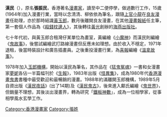 {{Otheruses|subject=原名張振民的香港漫畫家|other=中國國民黨早期領導人胡漢民|胡漢民}}
'''漢民'''（{{bd|1949年|||}}），原名'''張振民'''，香港著名[[漫畫家|漫畫家]]，讀至中二便停學，做過數行工作，15歲(1964年)加入漫畫行業，當時以念清清、柳依依為筆名，跟隨[[上官小龍|上官小龍]]在[[良友漫畫|良友漫畫]]任助理，亦於那時結識[[黃玉郎|黃玉郎]]，數月後離開良友漫畫，在其他[[漫畫報紙|漫畫報紙]]任主筆，第一套個人作品為《[[殺錢枕邊人|殺錢枕邊人]]》，其後轉往[[黃光|黃光]]創辦的[[海燕出版社|海燕出版社]]。

七十年代初，與黃玉郎合租灣仔某單位為畫室，黃編繪《[[小魔神|小魔神]]》而漢民則編繪《[[鬼故事|鬼故事]]》，後嘗試編繪武打路線漫畫但反應未如理想。由於收入不穩定，1971年退租，後當時裝設計和廣告插畫員。之後重投漫畫行業，為[[喜報|喜報]]編繪《[[溫拿故事|溫拿故事]]》。

1978年加入[[玉郎機構|玉郎機構]]，開始以漢民為筆名，其作品在《[[猛鬼冤魂|猛鬼冤魂]]》一書和女漫畫家[[夢妮|夢妮]]各佔一半篇幅刊於《[[生報|生報]]》，1983年出版《[[怪異集|怪異集]]》，成為1980年代[[香港漫畫|香港漫畫]][[鬼書|鬼書]]書種中最受歡迎和最暢銷的漫畫。1988年約滿離開玉郎機構，1989年5月自資出版《[[漢民夜話|漢民夜話]]》(出了14期)及《[[漢民鬼古|漢民鬼古]]》，後來進入鄺氏編繪《[[鬼世界|鬼世界]]》，但銷量不理想，其後淡出漫畫界，轉為研究「[[鐵板神數|鐵板神數]]」，成為一位相學家，從事相學風水玄學工作。

{{hk-bio-stub}}

[[Category:香港漫畫家|Category:香港漫畫家]]
[[Category:張姓|Category:張姓]]